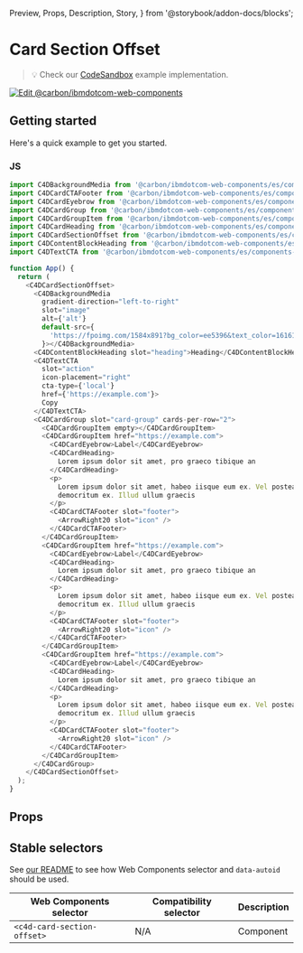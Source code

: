   Preview,
  Props,
  Description,
  Story,
} from '@storybook/addon-docs/blocks';

# Card Section Offset

> 💡 Check our
> [CodeSandbox](https://stackblitz.com/github/carbon-design-system/carbon-for-ibm-dotcom/tree/main/packages/web-components/examples/codesandbox/components-react/card-section-offset)
> example implementation.

[![Edit @carbon/ibmdotcom-web-components](https://developer.stackblitz.com/img/open_in_stackblitz.svg)](https://stackblitz.com/github/carbon-design-system/carbon-for-ibm-dotcom/tree/main/packages/web-components/examples/codesandbox/components-react/card-section-offset)

## Getting started

Here's a quick example to get you started.

### JS

```javascript
import C4DBackgroundMedia from '@carbon/ibmdotcom-web-components/es/components-react/background-media/background-media';
import C4DCardCTAFooter from '@carbon/ibmdotcom-web-components/es/components-react/cta/card-footer';
import C4DCardEyebrow from '@carbon/ibmdotcom-web-components/es/components-react/card/card-eyebrow';
import C4DCardGroup from '@carbon/ibmdotcom-web-components/es/components-react/card-group/card-group';
import C4DCardGroupItem from '@carbon/ibmdotcom-web-components/es/components-react/card-group/card-group-item';
import C4DCardHeading from '@carbon/ibmdotcom-web-components/es/components-react/card/card-heading';
import C4DCardSectionOffset from '@carbon/ibmdotcom-web-components/es/components-react/card-section-offset/card-section-offset';
import C4DContentBlockHeading from '@carbon/ibmdotcom-web-components/es/components-react/content-block/content-block-heading';
import C4DTextCTA from '@carbon/ibmdotcom-web-components/es/components-react/cta/text-cta';

function App() {
  return (
    <C4DCardSectionOffset>
      <C4DBackgroundMedia
        gradient-direction="left-to-right"
        slot="image"
        alt={'alt'}
        default-src={
          'https://fpoimg.com/1584x891?bg_color=ee5396&text_color=161616'
        }></C4DBackgroundMedia>
      <C4DContentBlockHeading slot="heading">Heading</C4DContentBlockHeading>
      <C4DTextCTA
        slot="action"
        icon-placement="right"
        cta-type={'local'}
        href={'https://example.com'}>
        Copy
      </C4DTextCTA>
      <C4DCardGroup slot="card-group" cards-per-row="2">
        <C4DCardGroupItem empty></C4DCardGroupItem>
        <C4DCardGroupItem href="https://example.com">
          <C4DCardEyebrow>Label</C4DCardEyebrow>
          <C4DCardHeading>
            Lorem ipsum dolor sit amet, pro graeco tibique an
          </C4DCardHeading>
          <p>
            Lorem ipsum dolor sit amet, habeo iisque eum ex. Vel postea singulis
            democritum ex. Illud ullum graecis
          </p>
          <C4DCardCTAFooter slot="footer">
            <ArrowRight20 slot="icon" />
          </C4DCardCTAFooter>
        </C4DCardGroupItem>
        <C4DCardGroupItem href="https://example.com">
          <C4DCardEyebrow>Label</C4DCardEyebrow>
          <C4DCardHeading>
            Lorem ipsum dolor sit amet, pro graeco tibique an
          </C4DCardHeading>
          <p>
            Lorem ipsum dolor sit amet, habeo iisque eum ex. Vel postea singulis
            democritum ex. Illud ullum graecis
          </p>
          <C4DCardCTAFooter slot="footer">
            <ArrowRight20 slot="icon" />
          </C4DCardCTAFooter>
        </C4DCardGroupItem>
        <C4DCardGroupItem href="https://example.com">
          <C4DCardEyebrow>Label</C4DCardEyebrow>
          <C4DCardHeading>
            Lorem ipsum dolor sit amet, pro graeco tibique an
          </C4DCardHeading>
          <p>
            Lorem ipsum dolor sit amet, habeo iisque eum ex. Vel postea singulis
            democritum ex. Illud ullum graecis
          </p>
          <C4DCardCTAFooter slot="footer">
            <ArrowRight20 slot="icon" />
          </C4DCardCTAFooter>
        </C4DCardGroupItem>
      </C4DCardGroup>
    </C4DCardSectionOffset>
  );
}
```

## Props

<Props of={PropTypesRef} />

## Stable selectors

See
[our README](https://github.com/carbon-design-system/carbon-for-ibm-dotcom/tree/main/packages/web-components#stable-selectors-for-analytics-and-integratione2e-testing-in-web-components)
to see how Web Components selector and `data-autoid` should be used.

| Web Components selector     | Compatibility selector | Description |
| --------------------------- | ---------------------- | ----------- |
| `<c4d-card-section-offset>` | N/A                    | Component   |

<Description markdown={contributing} />
